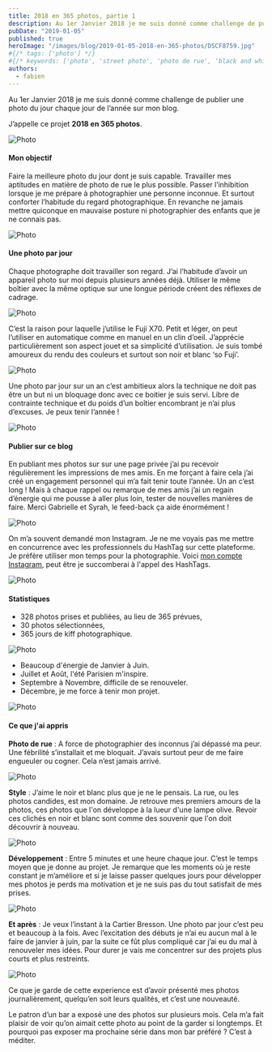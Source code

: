 ```yaml
---
title: 2018 en 365 photos, partie 1
description: Au 1er Janvier 2018 je me suis donné comme challenge de publier une photo du jour chaque jour de l’année sur mon blog.
pubDate: "2019-01-05"
published: true
heroImage: "/images/blog/2019-01-05-2018-en-365-photos/DSCF8759.jpg"
#{/* tags: ['photo'] */}
#{/* keywords: ['photo', 'street photo', 'photo de rue', 'black and white photo', 'photo noir et blanc'] */}
authors:
  - fabien
---
```


Au 1er Janvier 2018 je me suis donné comme challenge de publier une photo du jour chaque jour de l’année sur mon blog.

J’appelle ce projet **2018 en 365 photos**.

![Photo](/images/blog/2019-01-05-2018-en-365-photos/DSCF1538.jpg)

#### Mon objectif

Faire la meilleure photo du jour dont je suis capable. Travailler mes aptitudes en matière de photo de rue le plus possible. Passer l’inhibition lorsque je me prépare à photographier une personne inconnue. Et surtout conforter l’habitude du regard photographique. En revanche ne jamais mettre quiconque en mauvaise posture ni photographier des enfants que je ne connais pas.

![Photo](/images/blog/2019-01-05-2018-en-365-photos/DSCF0910.jpg)

#### Une photo par jour

Chaque photographe doit travailler son regard. J’ai l’habitude d’avoir un appareil photo sur moi depuis plusieurs années déjà. Utiliser le même boîtier avec la même optique sur une longue période créent des réflexes de cadrage.

![Photo](/images/blog/2019-01-05-2018-en-365-photos/DSCF9136.jpg)

C’est la raison pour laquelle j’utilise le Fuji X70. Petit et léger, on peut l’utiliser en automatique comme en manuel en un clin d’oeil. J’apprécie particulièrement son aspect jouet et sa simplicité d’utilisation. Je suis tombé amoureux du rendu des couleurs et surtout son noir et blanc ‘so Fuji’.

![Photo](/images/blog/2019-01-05-2018-en-365-photos/DSCF8759.jpg)

Une photo par jour sur un an c’est ambitieux alors la technique ne doit pas être un but ni un bloquage donc avec ce boitier je suis servi.
Libre de contrainte technique et du poids d’un boîtier encombrant je n’ai plus d’excuses. Je peux tenir l’année !

![Photo](/images/blog/2019-01-05-2018-en-365-photos/DSCF9077.jpg)

#### Publier sur ce blog

En publiant mes photos sur sur une page privée j’ai pu recevoir régulièrement les impressions de mes amis. En me forçant à faire cela j’ai créé un engagement personnel qui m’a fait tenir toute l’année. Un an c’est long ! Mais à chaque rappel ou remarque de mes amis j’ai un regain d’énergie qui me pousse à aller plus loin, tester de nouvelles manières de faire. Merci Gabrielle et Syrah, le feed-back ça aide énormément !

![Photo](/images/blog/2019-01-05-2018-en-365-photos/DSCF0501.jpg)

On m’a souvent demandé mon Instagram. Je ne me voyais pas me mettre en concurrence avec les professionnels du HashTag sur cette plateforme. Je préfère utiliser mon temps pour la photographie. Voici [mon compte Instagram](https://www.instagram.com/rfonzarely/), peut être je succomberai à l'appel des HashTags.

![Photo](/images/blog/2019-01-05-2018-en-365-photos/DSCF9127.jpg)

#### Statistiques

- 328 photos prises et publiées, au lieu de 365 prévues,
- 30 photos sélectionnées,
- 365 jours de kiff photographique.

![Photo](/images/blog/2019-01-05-2018-en-365-photos/DSCF4491.jpg)

- Beaucoup d'énergie de Janvier à Juin.
- Juillet et Août, l'été Parisien m'inspire.
- Septembre à Novembre, difficile de se renouveler.
- Décembre, je me force à tenir mon projet.

![Photo](/images/blog/2019-01-05-2018-en-365-photos/DSCF7914.jpg)

#### Ce que j'ai appris

**Photo de rue** : A force de photographier des inconnus j’ai dépassé ma peur. Une fébrilité s’installait et me bloquait. J’avais surtout peur de me faire engueuler ou cogner. Cela n’est jamais arrivé.

![Photo](/images/blog/2019-01-05-2018-en-365-photos/DSCF0637.jpg)

**Style** : J’aime le noir et blanc plus que je ne le pensais. La rue, ou les photos candides, est mon domaine. Je retrouve mes premiers amours de la photos, ces photos que l'on développe à la lueur d'une lampe olive. Revoir ces clichés en noir et blanc sont comme des souvenir que l'on doit découvrir à nouveau.

![Photo](/images/blog/2019-01-05-2018-en-365-photos/DSCF9110.jpg)

**Développement** : Entre 5 minutes et une heure chaque jour. C’est le temps moyen que je donne au projet. Je remarque que les moments où je reste constant je m’améliore et si je laisse passer quelques jours pour développer mes photos je perds ma motivation et je ne suis pas du tout satisfait de mes prises.

![Photo](/images/blog/2019-01-05-2018-en-365-photos/DSCF6223.jpg)

**Et après** : Je veux l’instant à la Cartier Bresson. Une photo par jour c’est peu et beaucoup à la fois. Avec l’excitation des débuts je n’ai eu aucun mal à le faire de janvier à juin, par la suite ce fût plus compliqué car j’ai eu du mal à renouveler mes idées. Pour durer je vais me concentrer sur des projets plus courts et plus restreints.

![Photo](/images/blog/2019-01-05-2018-en-365-photos/DSCF6616.jpg)

Ce que je garde de cette experience est d’avoir présenté mes photos journalièrement, quelqu’en soit leurs qualités, et c’est une nouveauté.

Le patron d’un bar a exposé une des photos sur plusieurs mois. Cela m’a fait plaisir de voir qu’on aimait cette photo au point de la garder si longtemps. Et pourquoi pas exposer ma prochaine série dans mon bar préféré ? C’est à méditer.

